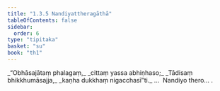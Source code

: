 ```yaml
---
title: "1.3.5 Nandiyattheragāthā"
tableOfContents: false
sidebar:
  order: 6
type: "tipitaka"
basket: "su"
book: "th1"
---
```



<DynamicBreadcrumb />

<Division number="25" book="th1" bookNo="19" page="225">

<Paragraph number="58" type="verses" book="th1">
_“Obhāsajātaṃ phalagaṃ,_  
_cittaṃ yassa abhiṇhaso;_  
_Tādisaṃ bhikkhumāsajja,_  
_kaṇha dukkhaṃ nigacchasī”ti._  


</Paragraph>
</Division>

<Paragraph number="59" type="center" book="th1">
…  Nandiyo thero… .
</Paragraph>